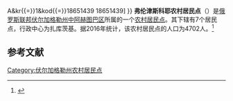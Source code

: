 {{Infobox Settlement
| official_name = 弗伦津斯科耶农村居民点
| native_name = Фрунзенское сельское поселение
| settlement_type = [[农村居民点|农村居民点]]
| subdivision_type = [[国家|国家]]
| subdivision_type1 = [[州_(俄罗斯)|州]]
| subdivision_type2 = [[区_(苏联)|区]]
| subdivision_name = {{RUS}}
| subdivision_name1 = [[伏尔加格勒州|伏尔加格勒州]]
| subdivision_name2 = [[中阿赫图巴区|中阿赫图巴区]]
| seat_type = 行政中心
| seat = 扎库茨基
| population_as_of=2016
| population_footnotes = <ref name=stat />
| population_total = 4702
| coordinates_display = inline,title
| latd = 48 | latm = 40 | lats = 34 | latNS = N
| longd = 44 | longm = 40 | longs = 08 | longEW = E
| timezone = [[莫斯科时间|MSK]]
| utc_offset = +3
| blank_name = [[俄罗斯市政土地区划代码|OKTMO编码]]
| blank_info = [http://classif.spb.ru/classificators/view/tma.php?st{{=}}A&kr{{=}}1&kod{{=}}18651439 18651439]
}}
'''弗伦津斯科耶农村居民点'''（{{lang-ru|Фрунзенское сельское поселение}}）是[[俄罗斯联邦|俄罗斯联邦]][[伏尔加格勒州|伏尔加格勒州]][[中阿赫图巴区|中阿赫图巴区]]所属的一个[[农村居民点|农村居民点]]。其下辖有7个居民点，行政中心为扎库茨基。据2016年统计，该农村居民点的人口为4702人。<ref name=stat>{{cite web | url = http://www.gks.ru/free_doc/doc_2016/bul_dr/mun_obr2016.rar | title = Численность населения Российской Федерации по муниципальным образованиям на 1 января 2016 года | language = ru | access-date = 2016-12-21 | archive-date = 2019-05-13 | archive-url = https://web.archive.org/web/20190513150350/http://www.gks.ru/free_doc/doc_2016/bul_dr/mun_obr2016.rar | dead-url = no }}</ref>

== 参考文献 ==
{{reflist}}

{{Russia-stub}}

[[Category:伏尔加格勒州农村居民点|Category:伏尔加格勒州农村居民点]]